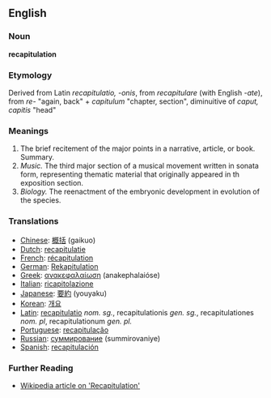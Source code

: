 ==English==

===Noun===
'''recapitulation'''

===Etymology===
Derived from Latin ''recapitulatio, -onis'', from ''recapitulare'' (with English ''-ate''), from ''re-'' "again, back" + ''capitulum'' "chapter, section", diminuitive of ''caput, capitis'' "head"

===Meanings===
#The brief recitement of the major points in a narrative, article, or book. Summary.
#''Music.'' The third major section of a musical movement written in sonata form, representing thematic material that originally appeared in th exposition section.
#''Biology.'' The reenactment of the embryonic development in evolution of the species.

===Translations===
*[[Chinese]]: [[概括]] (gaikuo)
*[[Dutch]]: [[recapitulatie]]
*[[French]]: [[récapitulation]]
*[[German]]: [[Rekapitulation]]
*[[Greek]]: [[ανακεφαλαίωση]] (anakephalaióse)
*[[Italian]]: [[ricapitolazione]]
*[[Japanese]]: [[要約]] (youyaku)
*[[Korean]]: [[개요]]
*[[Latin]]: [[recapitulatio]] ''nom. sg.'', recapitulationis ''gen. sg.'', recapitulationes ''nom. pl'', recapitulationum ''gen. pl.''
*[[Portuguese]]: [[recapitulação]]
*[[Russian]]: [[суммирование]] (summirovaniye)
*[[Spanish]]: [[recapitulación]]

===Further Reading===
*[http://en.wikipedia.org/wiki/Recapitulation Wikipedia article on 'Recapitulation']